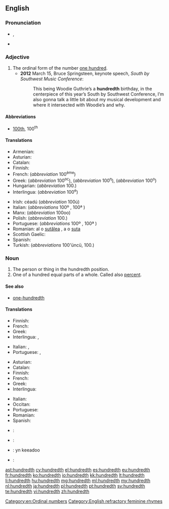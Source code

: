 ==English==

===Pronunciation===
* {{IPA|/ˈhʌndɹɛdθ/}}, {{X-SAMPA|/"hVndrEdT/}}
* {{hyphenation|hun|dredth}}

===Adjective===
{{en-adj|-}}

# The ordinal form of the number [[hundred|one hundred]].
#* '''2012''' March 15, Bruce Springsteen, keynote speech, ''South by Southwest Music Conference'':
#*: This being Woodie Guthrie’s a '''hundredth''' birthday, in the centerpiece of this year’s South by Southwest Conference, I’m also gonna talk a little bit about my musical development and where it intersected with Woodie’s and why.

====Abbreviations====
* [[100th]], 100<sup>th</sup>

====Translations====
{{trans-top|ordinal of 100}}
* Armenian: {{t-|hy|հարյուրերորդ|tr=haryurerord}}
* Asturian: {{t|ast|centésimu}}
* Catalan: {{t|ca|centèsim}}
* Finnish: {{t+|fi|sadas}}
* French: {{t|fr|centième}} (''abbreviation'' 100<sup>ème</sup>)
* Greek: {{t+|el|εκατοστός|m|tr=ekatostós}} (''abbreviation'' 100<sup>ος</sup>), {{t+|el|εκατοστή|f|tr=ekatostí}} (''abbreviation'' 100<sup>η</sup>), {{t+|el|εκατοστό|n|tr=ekatostó}} (''abbreviation'' 100<sup>ο</sup>)
* Hungarian: {{t+|hu|századik}} (''abbreviation'' 100.)
* Interlingua: {{t|ia|centesime}} (''abbreviation'' 100<sup>e</sup>)
{{trans-mid}}
* Irish: céadú (''abbreviation'' 100ú)
* Italian: {{t|it|centesimo}} (''abbreviations'' 100º {{m}}, 100ª {{f}})
* Manx: {{t|gv|keeadoo}} (''abbreviation'' 100oo)
* Polish: {{t|pl|setny}} (''abbreviation'' 100.)
* Portuguese: {{t|pl|centésimo}} (''abbreviations'' 100º {{m}}, 100ª {{f}})
* Romanian: al o [[sutălea]] {{m}}, a o [[suta]] {{f}}
* Scottish Gaelic: {{t-|gd|ceudamh|xs=Scottish Gaelic}}
* Spanish: {{t+|es|centésimo}}
* Turkish: {{t+|tr|yüzüncü}} (''abbreviations'' 100'üncü, 100.)
{{trans-bottom}}

===Noun===
{{en-noun}}

# The person or thing in the hundredth position.
# One of a hundred equal parts of a whole. Called also [[percent]].

====See also====
* [[one-hundredth]]

====Translations====
{{trans-top|person or thing in the hundredth position}}
* Finnish: {{t|fi|sadas}}
* French: {{t|fr|centième|m|f}}
* Greek: {{t+|el|εκατοστός}}
* Interlingua: {{t|ia|centesimo|m}}, {{t|ia|centesima|f}}
{{trans-mid}}
* Italian: {{t|it|centesimo|m}}, {{t|it|centesima|f}}
* Portuguese: {{t|pt|centésimo|m}}, {{t|pt|centésima|f}}
{{trans-bottom}}

{{trans-top|one of a hundred equal parts of a whole}}
* Asturian: {{t|ast|centésimu|m}}
* Catalan: {{t|ca|centèsim|m}}
* Finnish: {{t|fi|sadasosa}}
* French: {{t|fr|centième|m}}
* Greek: {{t+|el|εκατοστό|n}}
* Interlingua: {{t|ia|centesimo}}
{{trans-mid}}
* Italian: {{t|it|centesimo|m}}
* Occitan: {{t|oc|centesim|m}}
* Portuguese: {{t|pt|centésimo|m}}
* Romanian: {{t|ro|sutime|f}}
* Spanish: {{t|es|centésimo|m}}
{{trans-bottom}}

{{checktrans-top}}
* {{ttbc|hy}}: {{t-|hy|հարյուրերորդ|tr=haryurerord}}
* {{ttbc|eo}}: {{t-|eo|centono}}
{{trans-mid}}
* {{ttbc|gv}}: yn keeadoo
* {{ttbc|sv}}: {{t+|sv|hundradel|c}}
{{trans-bottom}}

[[Category:en:Ordinal numbers]]
[[Category:English refractory feminine rhymes]]

[[ast:hundredth]]
[[cy:hundredth]]
[[el:hundredth]]
[[es:hundredth]]
[[eu:hundredth]]
[[fr:hundredth]]
[[ko:hundredth]]
[[io:hundredth]]
[[kk:hundredth]]
[[lt:hundredth]]
[[li:hundredth]]
[[hu:hundredth]]
[[mg:hundredth]]
[[ml:hundredth]]
[[my:hundredth]]
[[nl:hundredth]]
[[ja:hundredth]]
[[pl:hundredth]]
[[pt:hundredth]]
[[sv:hundredth]]
[[te:hundredth]]
[[vi:hundredth]]
[[zh:hundredth]]